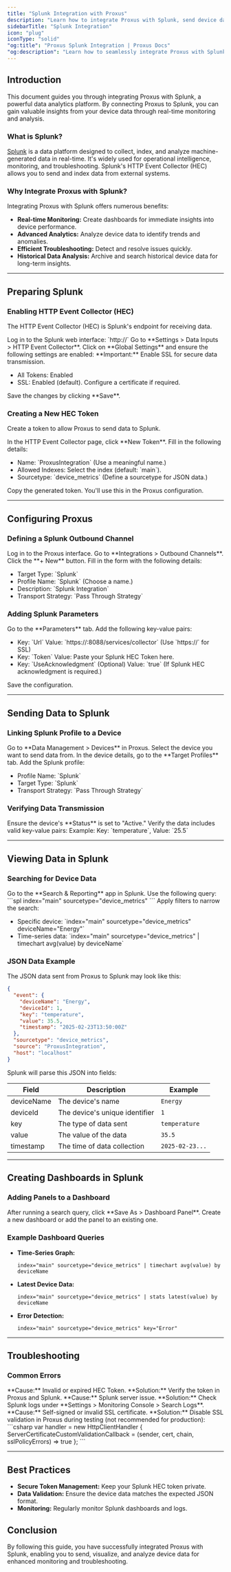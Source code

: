 ```yaml
---
title: "Splunk Integration with Proxus"
description: "Learn how to integrate Proxus with Splunk, send device data, and create useful dashboards for real-time monitoring and analysis."
sidebarTitle: "Splunk Integration"
icon: "plug"
iconType: "solid"
"og:title": "Proxus Splunk Integration | Proxus Docs"
"og:description": "Learn how to seamlessly integrate Proxus with Splunk for device data monitoring, analytics, and visualization."
---
```


## Introduction

This document guides you through integrating Proxus with Splunk, a powerful data analytics platform. By connecting Proxus to Splunk, you can gain valuable insights from your device data through real-time monitoring and analysis.

### What is Splunk?

[Splunk](https://www.splunk.com) is a data platform designed to collect, index, and analyze machine-generated data in real-time. It's widely used for operational intelligence, monitoring, and troubleshooting. Splunk's HTTP Event Collector (HEC) allows you to send and index data from external systems.

### Why Integrate Proxus with Splunk?

Integrating Proxus with Splunk offers numerous benefits:

*   **Real-time Monitoring:** Create dashboards for immediate insights into device performance.
*   **Advanced Analytics:** Analyze device data to identify trends and anomalies.
*   **Efficient Troubleshooting:** Detect and resolve issues quickly.
*   **Historical Data Analysis:** Archive and search historical device data for long-term insights.

---

## Preparing Splunk

### Enabling HTTP Event Collector (HEC)

The HTTP Event Collector (HEC) is Splunk's endpoint for receiving data.

<Steps>
  <Step title="Log in to Splunk">
    Log in to the Splunk web interface: `http://<splunk-server-ip>`
  </Step>
  <Step title="Navigate to Data Inputs">
    Go to **Settings > Data Inputs > HTTP Event Collector**.
  </Step>
  <Step title="Configure Global Settings">
    Click on **Global Settings** and ensure the following settings are enabled:
    <Callout>
      **Important:** Enable SSL for secure data transmission.
    </Callout>
    <ul>
      <li>All Tokens: Enabled</li>
      <li>SSL: Enabled (default). Configure a certificate if required.</li>
    </ul>
  </Step>
  <Step title="Save Changes">
    Save the changes by clicking **Save**.
  </Step>
</Steps>

### Creating a New HEC Token

Create a token to allow Proxus to send data to Splunk.

<Steps>
  <Step title="Create New Token">
    In the HTTP Event Collector page, click **New Token**.
  </Step>
  <Step title="Fill in Token Details">
    Fill in the following details:
    <ul>
      <li>Name: `ProxusIntegration` (Use a meaningful name.)</li>
      <li>Allowed Indexes: Select the index (default: `main`).</li>
      <li>Sourcetype: `device_metrics` (Define a sourcetype for JSON data.)</li>
    </ul>
  </Step>
  <Step title="Copy Token">
    Copy the generated token. You'll use this in the Proxus configuration.
  </Step>
</Steps>

---

## Configuring Proxus

### Defining a Splunk Outbound Channel

<Steps>
  <Step title="Log in to Proxus">
    Log in to the Proxus interface.
  </Step>
  <Step title="Navigate to Outbound Channels">
     Go to **Integrations > Outbound Channels**.
  </Step>
  <Step title="Create New Channel">
    Click the **+ New** button.
  </Step>
  <Step title="Fill in Channel Details">
    Fill in the form with the following details:
    <ul>
      <li>Target Type: `Splunk`</li>
      <li>Profile Name: `Splunk` (Choose a name.)</li>
      <li>Description: `Splunk Integration`</li>
      <li>Transport Strategy: `Pass Through Strategy`</li>
    </ul>
  </Step>
</Steps>

### Adding Splunk Parameters

<Steps>
  <Step title="Go to Parameters Tab">
    Go to the **Parameters** tab.
  </Step>
  <Step title="Add Key-Value Pairs">
    Add the following key-value pairs:
    <Accordion title="Parameter Details">
      <CardGroup>
        <Card title="URL" description="Splunk HEC URL" />
        <Card title="Token" description="Splunk HEC Token" />
        <Card title="UseAcknowledgment" description="Optional: Enable Splunk HEC acknowledgment" />
      </CardGroup>
    </Accordion>
    <ul>
      <li>Key: `Url`
          Value: `https://<splunk-server-ip>:8088/services/collector` (Use `https://` for SSL)</li>
      <li>Key: `Token`
          Value: Paste your Splunk HEC Token here.</li>
      <li>Key: `UseAcknowledgment` (Optional)
          Value: `true` (If Splunk HEC acknowledgment is required.)</li>
    </ul>
  </Step>
  <Step title="Save Configuration">
    Save the configuration.
  </Step>
</Steps>

---

## Sending Data to Splunk

### Linking Splunk Profile to a Device

<Steps>
  <Step title="Navigate to Devices">
    Go to **Data Management > Devices** in Proxus.
  </Step>
  <Step title="Select Device">
    Select the device you want to send data from.
  </Step>
  <Step title="Go to Target Profiles">
    In the device details, go to the **Target Profiles** tab.
  </Step>
  <Step title="Add Splunk Profile">
    Add the Splunk profile:
    <ul>
      <li>Profile Name: `Splunk`</li>
      <li>Target Type: `Splunk`</li>
      <li>Transport Strategy: `Pass Through Strategy`</li>
    </ul>
  </Step>
</Steps>

### Verifying Data Transmission

<Steps>
  <Step title="Ensure Device is Active">
    Ensure the device's **Status** is set to "Active."
  </Step>
  <Step title="Verify Data Format">
    Verify the data includes valid key-value pairs:
    <Callout>
      Example: Key: `temperature`, Value: `25.5`
    </Callout>
  </Step>
</Steps>

---

## Viewing Data in Splunk

### Searching for Device Data

<Steps>
  <Step title="Navigate to Search & Reporting">
    Go to the **Search & Reporting** app in Splunk.
  </Step>
  <Step title="Run Search Query">
    Use the following query:
    ```spl
    index="main" sourcetype="device_metrics"
    ```
  </Step>
  <Step title="Apply Filters (Optional)">
    Apply filters to narrow the search:
    <ul>
      <li>Specific device: `index="main" sourcetype="device_metrics" deviceName="Energy"`</li>
      <li>Time-series data: `index="main" sourcetype="device_metrics" | timechart avg(value) by deviceName`</li>
    </ul>
  </Step>
</Steps>

### JSON Data Example

The JSON data sent from Proxus to Splunk may look like this:

```json
{
  "event": {
    "deviceName": "Energy",
    "deviceId": 1,
    "key": "temperature",
    "value": 35.5,
    "timestamp": "2025-02-23T13:50:00Z"
  },
  "sourcetype": "device_metrics",
  "source": "ProxusIntegration",
  "host": "localhost"
}
```

Splunk will parse this JSON into fields:

| Field       | Description                                  | Example         |
| ----------- | -------------------------------------------- | --------------- |
| deviceName  | The device's name                            | `Energy`        |
| deviceId    | The device's unique identifier               | `1`             |
| key         | The type of data sent                        | `temperature`   |
| value       | The value of the data                        | `35.5`          |
| timestamp   | The time of data collection                  | `2025-02-23...` |

---

## Creating Dashboards in Splunk

### Adding Panels to a Dashboard

<Steps>
  <Step title="Save Search as Dashboard Panel">
    After running a search query, click **Save As > Dashboard Panel**.
  </Step>
  <Step title="Create or Add to Dashboard">
    Create a new dashboard or add the panel to an existing one.
  </Step>
</Steps>

### Example Dashboard Queries

*   **Time-Series Graph:**

    ```spl
    index="main" sourcetype="device_metrics" | timechart avg(value) by deviceName
    ```
*   **Latest Device Data:**

    ```spl
    index="main" sourcetype="device_metrics" | stats latest(value) by deviceName
    ```
*   **Error Detection:**

    ```spl
    index="main" sourcetype="device_metrics" key="Error"
    ```

---

## Troubleshooting

### Common Errors

<AccordionGroup>
  <Accordion title="401 Unauthorized">
    <Callout>
      **Cause:** Invalid or expired HEC Token.
      **Solution:** Verify the token in Proxus and Splunk.
    </Callout>
  </Accordion>
  <Accordion title="500 Internal Server Error">
    <Callout>
      **Cause:** Splunk server issue.
      **Solution:** Check Splunk logs under **Settings > Monitoring Console > Search Logs**.
    </Callout>
  </Accordion>
  <Accordion title="SSL/TLS Errors">
    <Callout>
      **Cause:** Self-signed or invalid SSL certificate.
      **Solution:** Disable SSL validation in Proxus during testing (not recommended for production):
        ```csharp
        var handler = new HttpClientHandler {
            ServerCertificateCustomValidationCallback = (sender, cert, chain, sslPolicyErrors) => true
        };
        ```
    </Callout>
  </Accordion>
</AccordionGroup>

---

## Best Practices

*   **Secure Token Management:** Keep your Splunk HEC token private.
*   **Data Validation:** Ensure the device data matches the expected JSON format.
*   **Monitoring:** Regularly monitor Splunk dashboards and logs.

## Conclusion

By following this guide, you have successfully integrated Proxus with Splunk, enabling you to send, visualize, and analyze device data for enhanced monitoring and troubleshooting.
```